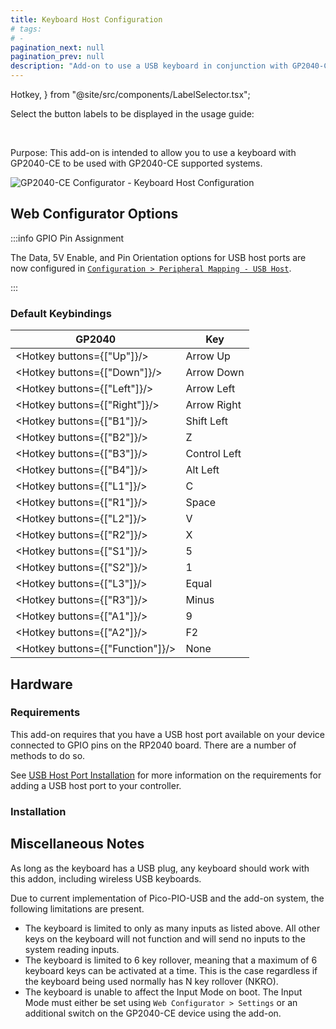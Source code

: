 ---
title: Keyboard Host Configuration
# tags:
# -
pagination_next: null
pagination_prev: null
description: "Add-on to use a USB keyboard in conjunction with GP2040-CE to send inputs to supported systems"
---

  Hotkey,
} from "@site/src/components/LabelSelector.tsx";

Select the button labels to be displayed in the usage guide:

<InputLabelSelector />
<br />

Purpose: This add-on is intended to allow you to use a keyboard with GP2040-CE to be used with GP2040-CE supported systems.

![GP2040-CE Configurator - Keyboard Host Configuration](../assets/images/gpc-add-ons-keyboard-host-configuration.png)

## Web Configurator Options

:::info GPIO Pin Assignment

The Data, 5V Enable, and Pin Orientation options for USB host ports are now configured in [`Configuration > Peripheral Mapping - USB Host`](../web-configurator/menu-pages/03-peripheral-mapping.mdx#usb-host).

:::

### Default Keybindings

| GP2040                           | Key          |
| -------------------------------- | ------------ |
| <Hotkey buttons={["Up"]}/>       | Arrow Up     |
| <Hotkey buttons={["Down"]}/>     | Arrow Down   |
| <Hotkey buttons={["Left"]}/>     | Arrow Left   |
| <Hotkey buttons={["Right"]}/>    | Arrow Right  |
| <Hotkey buttons={["B1"]}/>       | Shift Left   |
| <Hotkey buttons={["B2"]}/>       | Z            |
| <Hotkey buttons={["B3"]}/>       | Control Left |
| <Hotkey buttons={["B4"]}/>       | Alt Left     |
| <Hotkey buttons={["L1"]}/>       | C            |
| <Hotkey buttons={["R1"]}/>       | Space        |
| <Hotkey buttons={["L2"]}/>       | V            |
| <Hotkey buttons={["R2"]}/>       | X            |
| <Hotkey buttons={["S1"]}/>       | 5            |
| <Hotkey buttons={["S2"]}/>       | 1            |
| <Hotkey buttons={["L3"]}/>       | Equal        |
| <Hotkey buttons={["R3"]}/>       | Minus        |
| <Hotkey buttons={["A1"]}/>       | 9            |
| <Hotkey buttons={["A2"]}/>       | F2           |
| <Hotkey buttons={["Function"]}/> | None         |

## Hardware

### Requirements

This add-on requires that you have a USB host port available on your device connected to GPIO pins on the RP2040 board. There are a number of methods to do so.

See [USB Host Port Installation](../controller-build/usb-host.mdx) for more information on the requirements for adding a USB host port to your controller.

### Installation

<InstallUSBHostPort />

## Miscellaneous Notes

As long as the keyboard has a USB plug, any keyboard should work with this addon, including wireless USB keyboards.

Due to current implementation of Pico-PIO-USB and the add-on system, the following limitations are present.

- The keyboard is limited to only as many inputs as listed above. All other keys on the keyboard will not function and will send no inputs to the system reading inputs.
- The keyboard is limited to 6 key rollover, meaning that a maximum of 6 keyboard keys can be activated at a time. This is the case regardless if the keyboard being used normally has N key rollover (NKRO).
- The keyboard is unable to affect the Input Mode on boot. The Input Mode must either be set using `Web Configurator > Settings` or an additional switch on the GP2040-CE device using the add-on.
